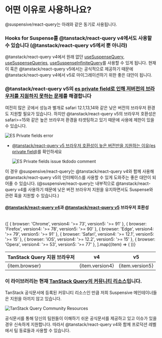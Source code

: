 
# 어떤 이유로 사용하나요?

@suspensive/react-query는 아래와 같은 동기로 사용됩니다.

<Steps>

### Hooks for Suspense를 @tanstack/react-query v4에서도 사용할 수 있습니다 (@tanstack/react-query v5에서 뿐 아니라)

@tanstack/react-query v4에서 원래 없던 [useSuspenseQuery](./useSuspenseQuery), [useSuspenseQueries](./useSuspenseQueries), [useSuspenseInfiniteQuery](./useSuspenseInfiniteQuery)를 사용할 수 있게 됩니다. 현재 이 훅은 @tanstack/react-query v5에서는 공식적으로 제공하기 때문에 @tanstack/react-query v4에서 v5로 마이그레이션하기 위한 좋은 대안이 됩니다.

### @tanstack/react-query v5의 [es private field로 인해 저버전의 브라우저를 지원하지 못하는 문제](https://github.com/TanStack/query/issues/6371#issuecomment-1810246027)를 해결합니다

여전히 많은 곳에서 성능과 별개로 safari 12.1,13,14와 같은 낮은 버전의 브라우저 환경도 지원할 필요가 있습니다. 하지만 @tanstack/react-query v5의 브라우저 호환성은 safari>=15와 같은 높은 브라우저 환경을 타겟팅하고 있기 때문에 사용에 제한이 있을 수 있습니다.

![ES Private fields error](/img/react-query_private-class-fields-error.png)

- [@tanstack/react-query v5 브라우저 호환성이 높은 버전만을 지원하는 이유(es private field)](https://github.com/TanStack/query/issues/6371#issuecomment-1810246027)를 확인하세요

  ![ES Private fields issue tkdodo comment](/img/react-query_private-class-fields-tkdodo-comment.png)

이 경우 @suspensive/react-query는 @tanstack/react-query v4와 함께 사용해 @tanstack/react-query v5의 인터페이스를 사용할 수 있게 도와주는 좋은 대안이 되어줄 수 있습니다.
(@suspensive/react-query는 내부적으로 @tanstack/react-query v4를 사용하기 때문에 낮은 버전 브라우저 지원을 유지하면서도 Suspense와 관련 훅을 지원할 수 있습니다.)

#### [@tanstack/react-query v4](https://tanstack.com/query/v4/docs/framework/react/installation#requirements)과 [@tanstack/react-query v5](https://tanstack.com/query/v5/docs/framework/react/installation#requirements) 브라우저 호환성

<br />

<table>
  <thead>
    <tr>
      <th>TanStack Query 지원 브라우저</th>
      <th>v4</th>
      <th>v5</th>
    </tr>
  </thead>
  <tbody>
    {[
      { browser: 'Chrome', version4: '>= 73', version5: '>= 91' },
      { browser: 'Firefox', version4: '>= 78', version5: '>= 90' },
      { browser: 'Edge', version4: '>= 79', version5: '>= 91' },
      { browser: 'Safari', version4: '>= 12.1', version5: '>= 15' },
      { browser: 'iOS', version4: '>= 12.2', version5: '>= 15' },
      { browser: 'Opera', version4: '>= 53', version5: '>= 77' },
    ].map((item) => (
      <tr key={item.browser}>
        <td>{item.browser}</td>
        <td className="text-center">{item.version4}</td>
        <td className="text-center">{item.version5}</td>
      </tr>
    ))}
  </tbody>
</table>

### 이 라이브러리는 현재 [TanStack Query의 커뮤니티 리소스](https://tanstack.com/query/v4/docs/framework/react/community/suspensive-react-query)입니다.

TanStack 공식문서에 등록된 커뮤니티 리소스인 만큼 저희 Suspensive 메인테이너들은 지원을 아끼지 않고 있습니다.

![TanStack Query Community Resources](/img/react-query_community-resources.png)

공식문서를 통해 당신의 팀원들이 이해하기 쉬운 공식문서를 제공하고 있고 이슈가 있을 경우 신속하게 지원합니다.
따라서 @tanstack/react-query v4와 함께 프로덕션 레벨에서 팀 동료들과 사용할 수 있습니다.

</Steps>
